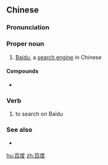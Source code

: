 ==Chinese==
{{zh-forms|lit=hundreds of times; hundred degrees}}

===Pronunciation===
{{zh-pron
|m=Bǎidù
|c=baak3 dou6
|cat=pn,v
}}

===Proper noun===
{{zh-proper noun}}

# [[Baidu]], a [[search engine]] in Chinese

====Compounds====
* {{zh-l|百度百科|tr=Bǎidù bǎikē}}

===Verb===
{{zh-verb}}

# to search on Baidu

===See also===
* {{pedialite|lang=zh}}

[[hu:百度]]
[[zh:百度]]